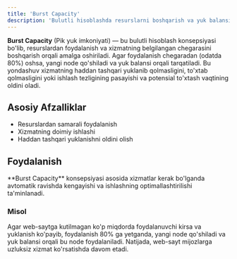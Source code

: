 ```yaml
---
title: 'Burst Capacity'
description: 'Bulutli hisoblashda resurslarni boshqarish va yuk balansi orqali xizmatni optimallashtirish konsepsiyasi.'
---
```


**Burst Capacity** (Pik yuk imkoniyati) — bu bulutli hisoblash konsepsiyasi bo'lib, resurslardan foydalanish va xizmatning belgilangan chegarasini boshqarish orqali amalga oshiriladi. Agar foydalanish chegaradan (odatda 80%) oshsa, yangi node qo'shiladi va yuk balansi orqali tarqatiladi. Bu yondashuv xizmatning haddan tashqari yuklanib qolmasligini, to'xtab qolmasligini yoki ishlash tezligining pasayishi va potensial to'xtash vaqtining oldini oladi.

## Asosiy Afzalliklar

- Resurslardan samarali foydalanish
- Xizmatning doimiy ishlashi
- Haddan tashqari yuklanishni oldini olish

## Foydalanish

<Callout>
  **Burst Capacity** konsepsiyasi asosida xizmatlar kerak bo'lganda avtomatik ravishda kengayishi va ishlashning
  optimallashtirilishi ta'minlanadi.
</Callout>

### Misol

Agar web-saytga kutilmagan ko'p miqdorda foydalanuvchi kirsa va yuklanish ko'payib, foydalanish 80% ga yetganda, yangi node qo'shiladi va yuk balansi orqali bu node foydalaniladi. Natijada, web-sayt mijozlarga uzluksiz xizmat ko'rsatishda davom etadi.
